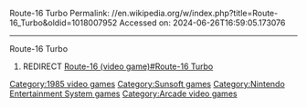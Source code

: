 Route-16 Turbo
Permalink: //en.wikipedia.org/w/index.php?title=Route-16_Turbo&oldid=1018007952
Accessed on: 2024-06-26T16:59:05.173076



------
Route-16 Turbo
#REDIRECT [[Route-16 (video game)#Route-16 Turbo]]

[[Category:1985 video games]]
[[Category:Sunsoft games]]
[[Category:Nintendo Entertainment System games]]
[[Category:Arcade video games]]